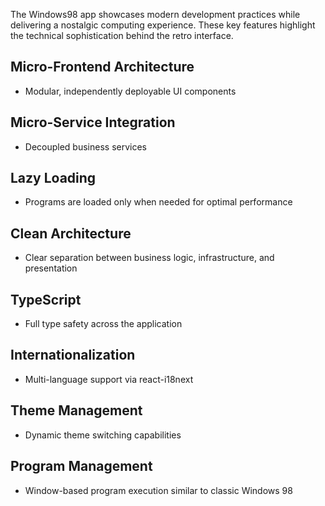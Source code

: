 
<Meta title="App/Key Features" />

<Title>🎯 Key Features</Title>

The Windows98 app showcases modern development practices while delivering a nostalgic computing experience. These key features highlight the technical sophistication behind the retro interface.

## **Micro-Frontend Architecture**
- Modular, independently deployable UI components
## **Micro-Service Integration**
- Decoupled business services
## **Lazy Loading**
- Programs are loaded only when needed for optimal performance
## **Clean Architecture**
- Clear separation between business logic, infrastructure, and presentation
## **TypeScript**
- Full type safety across the application
## **Internationalization**
- Multi-language support via react-i18next
## **Theme Management**
- Dynamic theme switching capabilities
## **Program Management**
- Window-based program execution similar to classic Windows 98
